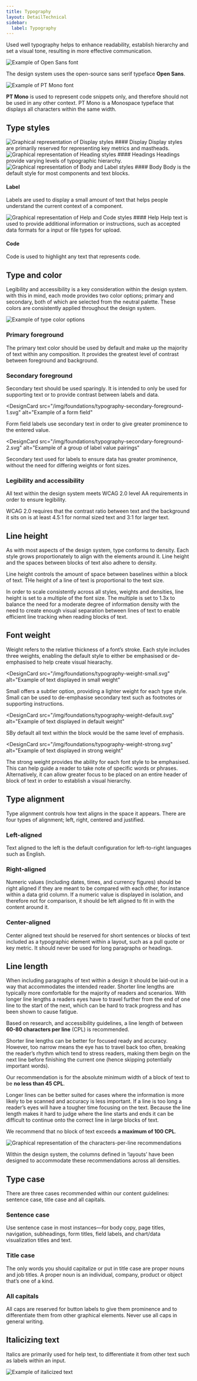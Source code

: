 ```yaml
---
title: Typography
layout: DetailTechnical
sidebar:
  label: Typography
---
```


Used well typography helps to enhance readability, establish hierarchy and set a visual tone, resulting in more effective communication.

<Image src="/img/foundations/typography-opensans.svg" alt="Example of Open Sans font" />

The design system uses the open-source sans serif typeface **Open Sans**. 

<Image src="/img/foundations/typography-ptmono.svg" alt="Example of PT Mono font" />

**PT Mono** is used to represent code snippets only, and therefore should not be used in any other context. PT Mono is a Monospace typeface that displays all characters within the same width. 

## Type styles

<Image src="/img/foundations/typography-style-display.svg" alt="Graphical representation of Display styles" />
#### Display
Display styles are primarily reserved for representing key metrics and mastheads. 

<Image src="/img/foundations/typography-style-headings.svg" alt="Graphical representation of Heading styles" />
#### Headings
Headings provide varying levels of typographic hierarchy.

<Image src="/img/foundations/typography-style-body-label.svg" alt="Graphical representation of Body and Label styles" />
#### Body
Body is the default style for most components and text blocks.

#### Label
Labels are used to display a small amount of text that helps people understand the current context of a component.

<Image src="/img/foundations/typography-style-help-code.svg" alt="Graphical representation of Help and Code styles" />
#### Help
Help text is used to provide additional information or instructions, such as accepted data formats for a input or file types for upload. 

#### Code
Code is used to highlight any text that represents code.


## Type and color
Legibility and accessibility is a key consideration within the design system. with this in mind, each mode provides two color options; primary and secondary, both of which are selected from the neutral palette. These colors are consistently applied throughout the design system.

<Image src="/img/foundations/typography-colors.svg" alt="Example of type color options" />

### Primary foreground
The primary text color should be used by default and make up the majority of text within any composition. It provides the greatest level of contrast between foreground and background.

### Secondary foreground
Secondary text should be used sparingly. It is intended to only be used for supporting text or to provide contrast between labels and data.

<DesignCards>

<DesignCard
      src="/img/foundations/typography-secondary-foreground-1.svg"
      alt="Example of a form field"
>

Form field labels use secondary text in order to give greater prominence to the entered value.

</DesignCard>
  
<DesignCard
      src="/img/foundations/typography-secondary-foreground-2.svg"
      alt="Example of a group of label value pairings"
>

Secondary text used for labels to ensure data has greater prominence, without the need for differing weights or font sizes.

</DesignCard>

</DesignCards>


### Legibility and accessibility
All text within the design system meets WCAG 2.0 level AA requirements in order to ensure legibility. 

WCAG 2.0 requires that the contrast ratio between text and the background it sits on is at least 4.5:1 for normal sized text and 3:1 for larger text. 

## Line height
As with most aspects of the design system, type conforms to density. Each style grows proportionately to align with the elements around it. Line height and the spaces between blocks of text also adhere to density. 

Line height controls the amount of space between baselines within a block of text. THe height of a line of text is proportional to the text size. 

In order to scale consistently across all styles, weights and densities, line height is set to a multiple of the font size. The multiple is set to 1.3x to balance the need for a moderate degree of information density with the need to create enough visual separation between lines of text to enable efficient line tracking when reading blocks of text.

## Font weight
Weight refers to the relative thickness of a font’s stroke. Each style includes three weights, enabling the default style to either be emphasised or de-emphasised to help create visual hiearachy. 

<DesignCards>

<DesignCard
      src="/img/foundations/typography-weight-small.svg"
      alt="Example of text displayed in small weight"
>

Small offers a subtler option, providing a lighter weight for each type style. Small can be used to de-emphasise secondary text such as footnotes or supporting instructions.

</DesignCard>
  
<DesignCard
       src="/img/foundations/typography-weight-default.svg"
      alt="Example of text displayed in default weight"
>

SBy default all text within the block would be the same level of emphasis.

</DesignCard>
  
<DesignCard
       src="/img/foundations/typography-weight-strong.svg"
      alt="Example of text displayed in strong weight"
>

The strong weight provides the ability for each font style to be emphasised. This can help guide a reader to take note of specific words or phrases. Alternatively, it can allow greater focus to be placed on an entire header of block of text in order to establish a visual hierarchy.

</DesignCard>

</DesignCards>

## Type alignment
Type alignment controls how text aligns in the space it appears. There are four types of alignment; left, right, centered and justified.

### Left-aligned
Text aligned to the left is the default configuration for left-to-right languages such as English.

### Right-aligned
Numeric values (including dates, times, and currency figures) should be right aligned if they are meant to be compared with each other, for instance within a data grid column. If a numeric value is displayed in isolation, and therefore not for comparison, it should be left aligned to fit in with the content around it.

### Center-aligned
Center aligned text should be reserved for short sentences or blocks of text included as a typographic element within a layout, such as a pull quote or key metric. It should never be used for long paragraphs or headings.

## Line length
When including paragraphs of text within a design it should be laid-out in a way that accommodates the intended reader. Shorter line lengths are typically more comfortable for the majority of readers and scenarios. With longer line lengths a readers eyes have to travel further from the end of one line to the start of the next, which can be hard to track progress and has been shown to cause fatigue.  

Based on research, and accessibility guidelines, a line length of between **60-80 characters per line** (CPL) is recommended.

Shorter line lengths can be better for focused ready and accuracy. However, too narrow means the eye has to travel back too often, breaking the reader’s rhythm which tend to stress readers, making them begin on the next line before finishing the current one (hence skipping potentially important words). 

Our recommendation is for the absolute minimum width of a block of text to be **no less than 45 CPL**. 

Longer lines can be better suited for cases where the information is more likely to be scanned and accuracy is less important. If a line is too long a reader’s eyes will have a tougher time focusing on the text. Because the line length makes it hard to judge where the line starts and ends it can be difficult to continue onto the correct line in large blocks of text. 

We recommend that no block of text exceeds **a maximum of 100 CPL**. 

<Image src="/img/foundations/typography-cpl.svg" alt="Graphical representation of the characters-per-line recommendations" />

Within the design system, the columns defined in ‘layouts’ have been designed to accommodate these recommendations across all densities.


## Type case
There are three cases recommended within our content guidelines: sentence case, title case and all capitals.

### Sentence case
Use sentence case in most instances—for body copy, page titles, navigation, subheadings, form titles, field labels, and chart/data visualization titles and text.

### Title case
The only words you should capitalize or put in title case are proper nouns and job titles. A proper noun is an individual, company, product or object that’s one of a kind.

### All capitals
All caps are reserved for button labels to give them prominence and to differentiate them from other graphical elements. Never use all caps in general writing. 

## Italicizing text
Italics are primarily used for help text, to differentiate it from other text such as labels within an input. 

<Image src="/img/foundations/typography-italics.svg" alt="Example of italicized text" />

